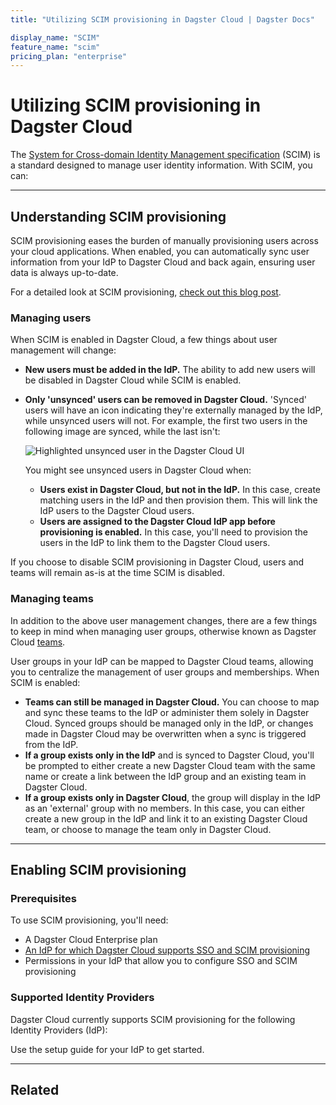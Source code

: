 ```yaml
---
title: "Utilizing SCIM provisioning in Dagster Cloud | Dagster Docs"

display_name: "SCIM"
feature_name: "scim"
pricing_plan: "enterprise"
---
```


# Utilizing SCIM provisioning in Dagster Cloud

The [System for Cross-domain Identity Management specification](https://scim.cloud/) (SCIM) is a standard designed to manage user identity information. With SCIM, you can:

<ScimSupportedFeatures />

---

## Understanding SCIM provisioning

SCIM provisioning eases the burden of manually provisioning users across your cloud applications. When enabled, you can automatically sync user information from your IdP to Dagster Cloud and back again, ensuring user data is always up-to-date.

For a detailed look at SCIM provisioning, [check out this blog post](https://www.strongdm.com/blog/scim-provisioning).

### Managing users

When SCIM is enabled in Dagster Cloud, a few things about user management will change:

- **New users must be added in the IdP.** The ability to add new users will be disabled in Dagster Cloud while SCIM is enabled.
- **Only 'unsynced' users can be removed in Dagster Cloud.** 'Synced' users will have an icon indicating they're externally managed by the IdP, while unsynced users will not. For example, the first two users in the following image are synced, while the last isn't:

  <Image
  alt="Highlighted unsynced user in the Dagster Cloud UI"
  src="/images/dagster-cloud/sso/scim-unsynced-user.png"
  width={732}
  height={376}
  />

  You might see unsynced users in Dagster Cloud when:

  - **Users exist in Dagster Cloud, but not in the IdP.** In this case, create matching users in the IdP and then provision them. This will link the IdP users to the Dagster Cloud users.
  - **Users are assigned to the Dagster Cloud IdP app before provisioning is enabled.** In this case, you'll need to provision the users in the IdP to link them to the Dagster Cloud users.

If you choose to disable SCIM provisioning in Dagster Cloud, users and teams will remain as-is at the time SCIM is disabled.

### Managing teams

In addition to the above user management changes, there are a few things to keep in mind when managing user groups, otherwise known as Dagster Cloud [teams](/dagster-cloud/account/managing-users/managing-teams).

User groups in your IdP can be mapped to Dagster Cloud teams, allowing you to centralize the management of user groups and memberships. When SCIM is enabled:

- **Teams can still be managed in Dagster Cloud.** You can choose to map and sync these teams to the IdP or administer them solely in Dagster Cloud. Synced groups should be managed only in the IdP, or changes made in Dagster Cloud may be overwritten when a sync is triggered from the IdP.
- **If a group exists only in the IdP** and is synced to Dagster Cloud, you'll be prompted to either create a new Dagster Cloud team with the same name or create a link between the IdP group and an existing team in Dagster Cloud.
- **If a group exists only in Dagster Cloud**, the group will display in the IdP as an 'external' group with no members. In this case, you can either create a new group in the IdP and link it to an existing Dagster Cloud team, or choose to manage the team only in Dagster Cloud.

---

## Enabling SCIM provisioning

### Prerequisites

To use SCIM provisioning, you'll need:

- A Dagster Cloud Enterprise plan
- [An IdP for which Dagster Cloud supports SSO and SCIM provisioning](#supported-identity-providers)
- Permissions in your IdP that allow you to configure SSO and SCIM provisioning

### Supported Identity Providers

Dagster Cloud currently supports SCIM provisioning for the following Identity Providers (IdP):

<ArticleList>
  <ArticleListItem
    href="/dagster-cloud/account/authentication/okta/scim-provisioning"
    title="Okta"
  ></ArticleListItem>
  <ArticleListItem
    href="https://learn.microsoft.com/en-us/azure/active-directory/saas-apps/dagster-cloud-provisioning-tutorial"
    title="Microsoft Azure AD"
  ></ArticleListItem>
</ArticleList>

Use the setup guide for your IdP to get started.

---

## Related

<ArticleList>
  <ArticleListItem
    href="/dagster-cloud/account/managing-users/managing-user-roles-permissions"
    title="Managing user roles and permissions"
  ></ArticleListItem>
  <ArticleListItem
    href="/dagster-cloud/account/managing-users/managing-teams"
    title="Managing teams"
  ></ArticleListItem>
</ArticleList>

